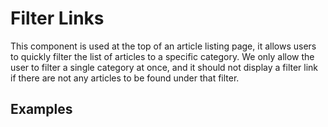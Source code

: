 
<Meta title="2 Pattern Library/1 Structure/Filter Links" component={FilterLinks} />

# Filter Links
 
This component is used at the top of an article listing page, it allows users to quickly filter the list of articles to a specific category. We only allow the user to filter a single category at once, and it should not display a filter link if there are not any articles to be found under that filter.

## Examples

<Canvas>
    <Story name="Normal">
        <FilterLinks
            links={[
                {
                    url: "#1",
                    label: "All"
                },
                {
                    url: "#2",
                    label: "Where to stream"
                },
                {
                    url: "#3",
                    label: "Where to begin"
                },
                {
                    url: "#4",
                    label: "Five Things"
                }
            ]}
        />
    </Story>
</Canvas>
